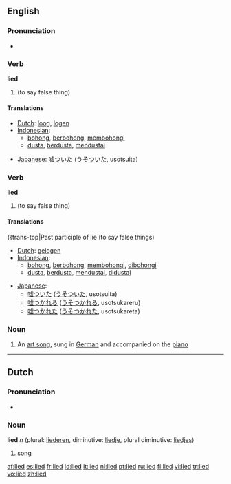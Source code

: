 {{see|Lied}}
==English==
=== Pronunciation ===
*{{IPA|/'laɪd/}}

=== Verb ===
'''lied'''

# {{past tense of|[[lie]]}} (to say false thing)

==== Translations ====
{{trans-top|Past tense of lie (to say false things)}}
*[[Dutch]]: [[loog]], [[logen]]
*[[Indonesian]]: 
** [[bohong]], [[bohong|berbohong]], [[bohong|membohongi]]
** [[dusta]], [[dusta|berdusta]], [[dusta|mendustai]]
{{trans-mid}}
*[[Japanese]]: [[嘘ついた]] ([[うそついた]], usotsuita)
{{trans-bottom}}

=== Verb ===
'''lied'''

# {{past participle of|[[lie]]}} (to say false thing)

==== Translations ====
{{trans-top|Past participle of lie (to say false things)
*[[Dutch]]: [[gelogen]]
*[[Indonesian]]: 
** [[bohong]], [[bohong|berbohong]], [[bohong|membohongi]], [[bohong|dibohongi]]
** [[dusta]], [[dusta|berdusta]], [[dusta|mendustai]], [[dusta|didustai]]
{{trans-mid}}
*[[Japanese]]:
** [[嘘ついた]] ([[うそついた]], usotsuita)
** [[嘘つかれる]] ([[うそつかれる]], usotsukareru)
** [[嘘つかれた]] ([[うそつかれた]], usotsukareta)
{{trans-bottom}}

===Noun===
{{wikipedia}}
{{en-noun|lieder}}

#{{music}} An [[art song]], sung in [[German]] and accompanied on the [[piano]]

----

==Dutch==
=== Pronunciation ===
*{{IPA|/'lid/}}

=== Noun ===
'''lied''' ''n'' (plural: [[liederen]], diminutive: [[liedje]], plural diminutive: [[liedjes]])

# [[song]]

[[af:lied]]
[[es:lied]]
[[fr:lied]]
[[id:lied]]
[[it:lied]]
[[nl:lied]]
[[pt:lied]]
[[ru:lied]]
[[fi:lied]]
[[vi:lied]]
[[tr:lied]]
[[vo:lied]]
[[zh:lied]]